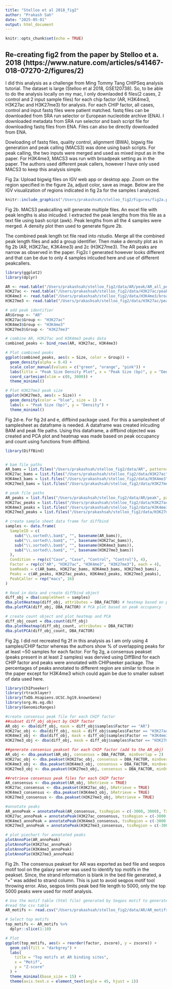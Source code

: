 ```yaml
---
title: "Stelloo et al 2018_fig2"
author: "Prakash Sah"
date: "2025-05-01"
output: html_document
---
```


```r
knitr::opts_chunk$set(echo = TRUE)
```
## Re-creating fig2 from the paper by Stelloo et a. 2018 (https://www.nature.com/articles/s41467-018-07270-2/figures/2)
I did this analysis as a challenge from Ming Tommy Tang CHIPSeq analysis tutorial. The dataset is large (Stelloo et al 2018, GSE120738). So, to be able to do the analysis locally on my mac, I only downlaoded 6 files(2 cases, 2 control and 2 input sample files) for each chip factor (AR, H3K4me3, H3K27ac and H3K27me3) for analysis. For each CHIP factor, all cases, control and input fastq files were patient matched. fastq files can be downloaded from SRA run selector or European nucleotide archive (ENA). I downloaded metadata from SRA run selector and bash script file for downloading fastq files from ENA. Files can also be directly downloaded from ENA.

Dowloading of fastq files, quality control, alignment (BWA), bigwig file generation and peak calling (MACS3) was done using bash scripts. For peak calling, the two inputs were merged and used as mixed input as in the paper. For H3K4me3, MACS3 was run with broadpeak setting as in the paper. The authors used different peak callers, however I have only used MACS3 to keep this analysis simple. 

Fig 2a: Upload bigwig files on IGV web app or desktop app. Zoom on the region specified in the figure 2a, adjust color, save as image. Below are the IGV visualization of regions indicated in fig 2a for the samples I analyzed. 

```r
knitr::include_graphics("/Users/prakashsah/stelloo_fig2/Figures/fig2a.png")
```

Fig 2b. MACS3 peakcalling will generate multiple files. An excel file with peak lengths is also inlcuded. I extracted the peak lengths from this file as a text file using bash script (awk). Peak lengths from all the 4 samples were merged. A density plot then used to generate figure 2b.

The combined peak length txt file read into rstudio. Merge all the combined peak length files and add a group identifier. Then make a density plot as in fig 2b (AR, H3K27ac, K3K4me3) and 2c (H3K27me3). The AR peaks are narrow as observed in the paper. Fig2c I generated however looks different and that can be due to only 4 samples inlcuded here and use of different peakcallers.
```r
library(ggplot2)
library(dplyr)

AR <- read.table("/Users/prakashsah/stelloo_fig2/data/AR/peak/AR_all_peaks.txt", col.names = "Size")
H3K27ac <- read.table("/Users/prakashsah/stelloo_fig2/data/H3K27ac/peak/H3K27ac_all_peaks.txt", col.names = "Size")
H3K4me3 <- read.table("/Users/prakashsah/stelloo_fig2/data/H3K4me3/broadpeak/H3K4me3_all_broadpeaks.txt", col.names = "Size")
H3K27me3 <- read.table("/Users/prakashsah/stelloo_fig2/data/H3K27ac/peak/H3K27ac_all_peaks.txt", col.names = "Size")

# add peak identifier
AR$Group <- "AR"
H3K27ac$Group <- "H3K27ac"
H3K4me3$Group <- "H3K4me3"
H3K27me3$Group <- "H3K27me3"

# combine AR, H3K27ac and H3K4me3 peaks data
combined_peaks <- bind_rows(AR, H3K27ac, H3K4me3)

# Plot combined peaks
ggplot(combined_peaks, aes(x = Size, color = Group)) +
  geom_density(alpha = 0.4) +
  scale_color_manual(values = c("green", "orange", "pink")) +
  labs(title = "Peak Size Density Plot", x = "Peak Size (bp)", y = "Density") +
  coord_cartesian(xlim = c(0, 3000)) +
  theme_minimal()

# Plot H3K27me3 peak size
ggplot(H3K27me3, aes(x = Size)) +
  geom_density(color = "blue", size = 1) + 
  labs(x = "Peak Size (bp)", y = "Density") +
  theme_minimal()
```

Fig 2d-e. For fig 2d and e, diffbind package used. For this a samplesheet of samplesheet as dataframe is needed. A dataframe was created inlcuding BAM and peak file paths. Using this dataframe, a diffbind objected was created and PCA plot and heatmap was made based on peak occupancy and count using functions from diffbind.

```r
library(DiffBind)


# bam file paths
AR_bams = list.files("/Users/prakashsah/stelloo_fig2/data/AR", pattern="^SRR.*\\.sorted.bam$", full.names=TRUE)
H3K27ac_bams = list.files("/Users/prakashsah/stelloo_fig2/data/H3K27ac", pattern="^SRR.*\\.sorted.bam$", full.names=TRUE)
H3K4me3_bams = list.files("/Users/prakashsah/stelloo_fig2/data/H3K4me3", pattern="^SRR.*\\.sorted.bam$", full.names=TRUE)
H3K27me3_bams = list.files("/Users/prakashsah/stelloo_fig2/data/H3K27me3", pattern="^SRR.*\\.sorted.bam$", full.names=TRUE)

# peak file paths
AR_peaks = list.files("/Users/prakashsah/stelloo_fig2/data/AR/peak", pattern = "*.narrowPeak$", full.names = TRUE)
H3K27ac_peaks = list.files("/Users/prakashsah/stelloo_fig2/data/H3K27ac/peak", pattern = "*.narrowPeak$", full.names = TRUE)
H3K4me3_peaks = list.files("/Users/prakashsah/stelloo_fig2/data/H3K4me3/broadpeak", pattern = "*.broadPeak$", full.names = TRUE)
H3K27me3_peaks = list.files("/Users/prakashsah/stelloo_fig2/data/H3K27me3/peak", pattern = "*.narrowPeak$", full.names = TRUE)

# create sample sheet data frame for diffbind
samples <- data.frame(
  SampleID = c(
    sub("\\.sorted\\.bam$", "", basename(AR_bams)),
    sub("\\.sorted\\.bam$", "", basename(H3K27ac_bams)),
    sub("\\.sorted\\.bam$", "", basename(H3K4me3_bams)),
    sub("\\.sorted\\.bam$", "", basename(H3K27me3_bams))
  ),
  Condition = rep(c("Case", "Case", "Control", "Control"), 4),
  Factor = rep(c("AR", "H3K27ac", "H3K4me3", "H3K27me3"), each = 4),
  bamReads = c(AR_bams, H3K27ac_bams, H3K4me3_bams, H3K27me3_bams),
  Peaks = c(AR_peaks, H3K27ac_peaks, H3K4me3_peaks, H3K27me3_peaks),
  PeakCaller = rep("macs", 16)
)

# Read in data and create diffbind object
diff_obj = dba(sampleSheet = samples)
dba.plotHeatmap(diff_obj, attributes = DBA_FACTOR) # heatmap based on peak occupancy
dba.plotPCA(diff_obj, DBA_FACTOR) # PCA plot based on peak occupancy

# create count object and plot heatmap and PCA
diff_obj_count = dba.count(diff_obj)
dba.plotHeatmap(diff_obj_count, attributes = DBA_FACTOR)
dba.plotPCA(diff_obj_count, DBA_FACTOR)
```
Fig 2g. I did not recreated fig 2f in this analysis as I am only using 4 samples/CHIP factor whereas the authors show % of overlapping peaks for at least ~50 samples for each factor. For fig 2g, a consensus peakset (peaks present in at least 2 samples) was dervied using DiffBind for each CHIP factor and peaks were annotated with CHIPseeker package. The percentages of peaks annotated to different region are similar to those in the paper except for H3K4me3 which could again be due to smaller subset of data used here.

```r
library(ChIPseeker)
library(rtracklayer)
library(TxDb.Hsapiens.UCSC.hg19.knownGene)
library(org.Hs.eg.db)
library(GenomicRanges)

#create consensus peak file for each CHIP factor
##subset diff_obj object by CHIP factor
AR_obj <- dba(diff_obj, mask = diff_obj$samples$Factor == "AR")
H3K27ac_obj <- dba(diff_obj, mask = diff_obj$samples$Factor == "H3K27ac")
H3K4me3_obj <- dba(diff_obj, mask = diff_obj$samples$Factor == "H3K4me3")
H3K27me3_obj <- dba(diff_obj, mask = diff_obj$samples$Factor == "H3K27me3")

##generate consensus peakset for each CHIP factor (add to the AR_obj)
AR_obj <- dba.peakset(AR_obj, consensus = DBA_FACTOR, minOverlap = 2)
H3K27ac_obj <- dba.peakset(H3K27ac_obj, consensus = DBA_FACTOR, minOverlap = 2)
H3K4me3_obj <- dba.peakset(H3K4me3_obj, consensus = DBA_FACTOR, minOverlap = 2)
H3K27me3_obj <- dba.peakset(H3K27me3_obj, consensus = DBA_FACTOR, minOverlap = 2)

##retrieve consensus peak files for each CHIP factor
AR_consensus <- dba.peakset(AR_obj, bRetrieve = TRUE)
H3K27ac_consensus <- dba.peakset(H3K27ac_obj, bRetrieve = TRUE)
H3K4me3_consensus <- dba.peakset(H3K4me3_obj, bRetrieve = TRUE)
H3K27me3_consensus <- dba.peakset(H3K27me3_obj, bRetrieve = TRUE)

#annotate peaks 
AR_annoPeak = annotatePeak(AR_consensus, tssRegion = c(-3000, 3000), TxDb = TxDb.Hsapiens.UCSC.hg19.knownGene, annoDb = "org.Hs.eg.db")
H3K27ac_annoPeak = annotatePeak(H3K27ac_consensus, tssRegion = c(-3000, 3000), TxDb = TxDb.Hsapiens.UCSC.hg19.knownGene, annoDb = "org.Hs.eg.db")
H3K4me3_annoPeak = annotatePeak(H3K4me3_consensus, tssRegion = c(-3000, 3000), TxDb = TxDb.Hsapiens.UCSC.hg19.knownGene, annoDb = "org.Hs.eg.db")
H3K27me3_annoPeak = annotatePeak(H3K27me3_consensus, tssRegion = c(-3000, 3000), TxDb = TxDb.Hsapiens.UCSC.hg19.knownGene, annoDb = "org.Hs.eg.db")

# plot piechart for annotated peaks
plotAnnoPie(AR_annoPeak)
plotAnnoPie(H3K27ac_annoPeak)
plotAnnoPie(H3K4me3_annoPeak)
plotAnnoPie(H3K27me3_annoPeak)
```
Fig 2h. The consensus peakset for AR was exported as bed file and seqpos motif tool on the galaxy server was used to identify top motifs in the peakset. Since, the strand information is blank in the bed file generated, a "+" was added to strand column. This is just to avoid seqpos motif tool throwing error. Also, seqpos limits peak bed file length to 5000, only the top 5000 peaks were used for motif analysis.

```r
# Use the motif table (html file) generated by Seqpos motif to generate as csv file by copying the motif (labelled as factor) and their z scores
#read the csv table
AR_motifs <- read.csv("/Users/prakashsah/stelloo_fig2/data/AR/AR_motifs.csv")

# Select top motifs
top_motifs <- AR_motifs %>%
  dplyr::slice(1:10)

# Plot
ggplot(top_motifs, aes(x = reorder(factor, zscore), y = zscore)) +
  geom_col(fill = "darkgrey") +
  labs(
    title = "Top motifs at AR binding sites", 
    x = "Motif", 
    y = "Z-score"
  ) +
  theme_minimal(base_size = 15) +
  theme(axis.text.x = element_text(angle = 45, hjust = 1))

```

